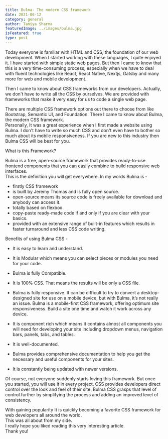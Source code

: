 ```yaml
---
title: Bulma- The modern CSS framework
date: 2021-06-12
category: general
author: Taniya Sharma
featuredImage: ../images/bulma.jpg
isFeatured: true
type: post
---
```



Today everyone is familiar with HTML and CSS, the foundation of our web development. When I started working with these languages, I quite enjoyed it. I have started with simple static web pages. But then I came to know that this is a very time-consuming process, especially when we have to deal with fluent technologies like React, React Native, Nextjs, Gatsby and many more for web and mobile development.

Then I came to know about CSS frameworks from our developers. Actually, we don't have to write all the CSS by ourselves. We are provided with frameworks that make it very easy for us to code a single web page.  

There are multiple CSS framework options out there to choose from like Bootstrap, Semantic UI, and Foundation.
There I came to know about Bulma, the modern CSS framework.  
Personally, It was a great experience when I first made a website using Bulma. I don't have to write so much CSS and don't even have to bother so much about its mobile responsiveness.
If you are new to this industry then Bulma CSS will be best for you.

What is this Framework?

Bulma is a free, open-source framework that provides ready-to-use frontend components that you can easily combine to build responsive web interfaces.  
This is the definition you will get everywhere.
In my words Bulma is -

 - firstly CSS framework
 - is built by Jeremy Thomas and is fully open source.
 - open-source means its source code is freely available for download and anybody can access it.
 - totally based on flexbox
 - copy-paste ready-made code if and only if you are clear with your basics.
 - provided with an extensive range of built-in features which results in faster turnaround and less CSS code writing.
 
Benefits of using Bulma CSS -
 - It is easy to learn and understand.
 - It is Modular which means you can select pieces or modules you need for your code.
 - Bulma is fully Compatible.
 - It is 100% CSS. That means the results will be only a CSS file.
 - Bulma is fully responsive.
 It can be difficult to try to convert a desktop-designed site for use on a mobile device, but with Bulma, it’s not really an issue. Bulma is a mobile-first CSS framework, offering optimum site responsiveness. Build a site one time and watch it work across any device.
 
 - It is component rich which means it contains almost all components you will need for developing your site including dropdown menus, navigation bars, panels, tabs, and tables.
 - It is well-documented.
 - Bulma provides comprehensive documentation to help you get the necessary and useful components for your sites.
 - It is constantly being updated with newer versions.
 
Of course, not everyone suddenly starts loving this framework. But once you started, you will use it in every project. CSS provides developers direct control over the look and feel of their site. Bulma CSS grasps that level of control further by simplifying the process and adding an improved level of consistency.
 
With gaining popularity It is quickly becoming a favorite CSS framework for web developers all around the world.  
This was all about from my side.  
I really hope you liked reading this very interesting article.  
Thank you!

